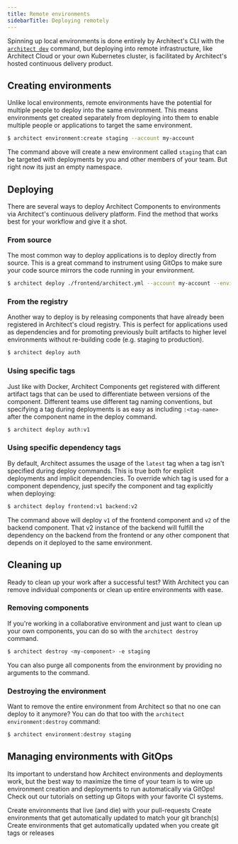 ```yaml
---
title: Remote environments
sidebarTitle: Deploying remotely
---
```


Spinning up local environments is done entirely by Architect's CLI with the
[`architect dev`](/environments/local) command, but deploying into remote infrastructure, like
Architect Cloud or your own Kubernetes cluster, is facilitated by Architect's hosted continuous
delivery product. 

## Creating environments

Unlike local environments, remote environments have the potential for multiple people to deploy into
the same environment. This means environments get created separately from deploying into them to
enable multiple people or applications to target the same environment.

```sh
$ architect environment:create staging --account my-account
```

The command above will create a new environment called `staging` that can be targeted with deployments by
you and other members of your team. But right now its just an empty namespace.

## Deploying

There are several ways to deploy Architect Components to environments via Architect's continuous delivery
platform. Find the method that works best for your workflow and give it a shot.

### From source

The most common way to deploy applications is to deploy directly from source. This is a great command
to instrument using GitOps to make sure your code source mirrors the code running in your environment.

```sh
$ architect deploy ./frontend/architect.yml --account my-account --environment staging
```

### From the registry

Another way to deploy is by releasing components that have already been registered in Architect's cloud
registry. This is perfect for applications used as dependencies and for promoting previously built artifacts
to higher level environments without re-building code (e.g. staging to production).

```sh
$ architect deploy auth
```

### Using specific tags

Just like with Docker, Architect Components get registered with different artifact tags that can be used to
differentiate between versions of the component. Different teams use different tag naming conventions, but
specifying a tag during deployments is as easy as including `:<tag-name>` after the component name in the
deploy command.

```sh
$ architect deploy auth:v1
```

### Using specific dependency tags

By default, Architect assumes the usage of the `latest` tag when a tag isn't specified during deploy commands.
This is true both for explicit deployments and implicit dependencies. To override which tag is used for a
component dependency, just specify the component and tag explicitly when deploying:

```sh
$ architect deploy frontend:v1 backend:v2
```

The command above will deploy `v1` of the frontend component and `v2` of the backend component. That v2 instance
of the backend will fulfill the dependency on the backend from the frontend or any other component that depends
on it deployed to the same environment.

## Cleaning up

Ready to clean up your work after a successful test? With Architect you can remove individual components or
clean up entire environments with ease.

### Removing components

If you're working in a collaborative environment and just want to clean up your own components, you can do
so with the `architect destroy` command.

```sh
$ architect destroy <my-component> -e staging
```

You can also purge all components from the environment by providing no arguments to the command.

### Destroying the environment

Want to remove the entire environment from Architect so that no one can deploy to it anymore? You can do that
too with the `architect environment:destroy` command:

```sh
$ architect environment:destroy staging
```

## Managing environments with GitOps

Its important to understand how Architect environments and deployments work, but the best way to maximize the
time of your team is to wire up environment creation and deployments to run automatically via GitOps! Check
out our tutorials on setting up Gitops with your favorite CI systems.

<CardGroup>
  <Card title="Pull-request environments" icon="code-pull-request" href="/environments/gitops/pull-request">
    Create environments that live (and die) with your pull-requests
  </Card>

  <Card title="Branch-based environments" icon="code-branch" href="/environments/gitops/branch">
    Create environments that get automatically updated to match your git branch(s)
  </Card>

  <Card title="Release-based environments" icon="cloud-arrow-up" href="/environments/gitops/release">
    Create environments that get automatically updated when you create git tags or releases
  </Card>
</CardGroup>